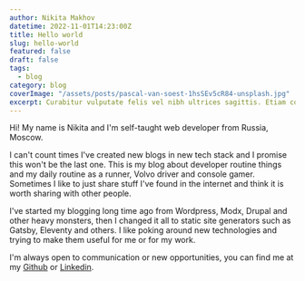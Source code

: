 ```yaml
---
author: Nikita Makhov
datetime: 2022-11-01T14:23:00Z
title: Hello world
slug: hello-world
featured: false
draft: false
tags:
  - blog
category: blog
coverImage: "/assets/posts/pascal-van-soest-1hsSEv5cR84-unsplash.jpg"
excerpt: Curabitur vulputate felis vel nibh ultrices sagittis. Etiam consectetur enim enim. Duis volutpat aliquam mi. Vivamus lectus sem, ultrices et euismod vitae, malesuada vitae magna. Curabitur euismod pretium eros et lobortis.
---
```


Hi! My name is Nikita and I'm self-taught web developer from Russia, Moscow.

I can't count times I've created new blogs in new tech stack and I promise this won't be the last one. This is my blog about developer routine things and my daily routine as a runner, Volvo driver and console gamer. Sometimes I like to just share stuff I've found in the internet and think it is worth sharing with other people.

I've started my blogging long time ago from Wordpress, Modx, Drupal and other heavy monsters, then I changed it all to static site generators such as Gatsby, Eleventy and others. I like poking around new technologies and trying to make them useful for me or for my work.

I'm always open to communication or new opportunities, you can find me at my [Github](https://github.com/Defite) or [Linkedin](https://www.linkedin.com/in/nikitamakhov/).
